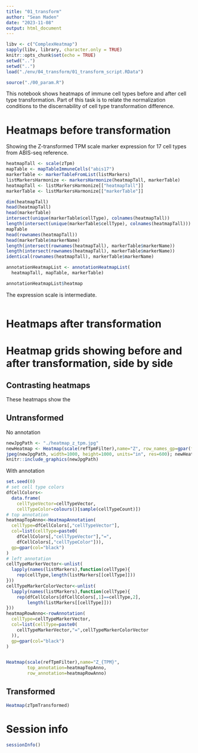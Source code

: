 ```yaml
---
title: "01_transform"
author: "Sean Maden"
date: "2023-11-08"
output: html_document
---
```


```r
libv <- c("ComplexHeatmap")
sapply(libv, library, character.only = TRUE)
knitr::opts_chunk$set(echo = TRUE)
setwd("..")
setwd("..")
load("./env/04_transform/01_transform_script.RData")
```

```r
source("./00_param.R")
```

This notebook shows heatmaps of immune cell types before and after cell type 
transformation. Part of this task is to relate the normalization conditions to 
the discernability of cell type transformation difference.

# Heatmaps before transformation

Showing the Z-transformed TPM scale marker expression for 17 cell types from 
ABIS-seq reference.

```r
heatmapTall <- scale(zTpm)
mapTable <- mapTableImmuneCells("abis17")
markerTable <- markerTableFromList(listMarkers)
listMarkersHarmonize <- markersHarmonize(heatmapTall, markerTable)
heatmapTall <- listMarkersHarmonize[["heatmapTall"]]
markerTable <- listMarkersHarmonize[["markerTable"]]
```

```r
dim(heatmapTall)
head(heatmapTall)
head(markerTable)
intersect(unique(markerTable$cellType), colnames(heatmapTall))
length(intersect(unique(markerTable$cellType), colnames(heatmapTall)))
mapTable
head(rownames(heatmapTall))
head(markerTable$markerName)
length(intersect(rownames(heatmapTall), markerTable$markerName))
length(intersect(rownames(heatmapTall), markerTable$markerName))
identical(rownames(heatmapTall), markerTable$markerName)
```

```r
annotationHeatmapList <- annotationHeatmapList(
  heatmapTall, mapTable, markerTable)
```

```r
annotationHeatmapList$heatmap
```

The expression scale is intermediate.

```r
```

# Heatmaps after transformation

# Heatmap grids showing before and after transformation, side by side

## Contrasting heatmaps

These heatmaps show the 



## Untransformed

No annotation

```r
newJpgPath <- "./heatmap_z_tpm.jpg"
newHeatmap <- Heatmap(scale(refTpmFilter),name="Z", row_names_gp=gpar(fontsize=5))
jpeg(newJpgPath, width=1000, height=1000, units="in", res=600); newHeatmap; dev.off()
knitr::include_graphics(newJpgPath)
```

With annotation

```r
set.seed(0)
# set cell type colors
dfCellColors<-
  data.frame(
    cellTypeVector=cellTypeVector, 
    cellTypeColor=colours()[sample(cellTypeCount)])
# top annotation
heatmapTopAnno<-HeatmapAnnotation(
  cellType=dfCellColors[,"cellTypeVector"],
  col=list(cellType=paste0(
    dfCellColors[,"cellTypeVector"],"=",
    dfCellColors[,"cellTypeColor"])),
  gp=gpar(col="black")
)
# left annotation
cellTypeMarkerVector<-unlist(
  lapply(names(listMarkers),function(cellType){
    rep(cellType,length(listMarkers[[cellType]]))
}))
cellTypeMarkerColorVector<-unlist(
  lapply(names(listMarkers),function(cellType){
    rep(dfCellColors[dfCellColors[,1]==cellType,2],
        length(listMarkers[[cellType]]))
}))
heatmapRowAnno<-rowAnnotation(
  cellType=cellTypeMarkerVector,
  col=list(cellType=paste0(
    cellTypeMarkerVector,"=",cellTypeMarkerColorVector
  )),
  gp=gpar(col="black")
)


Heatmap(scale(refTpmFilter),name="Z_{TPM}",
        top_annotation=heatmapTopAnno,
        row_annotation=heatmapRowAnno)
```




## Transformed 

```r
Heatmap(zTpmTransformed)
```

# Session info

```r
sessionInfo()
```
